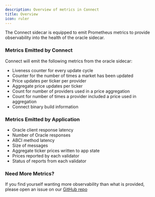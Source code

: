 ```yaml
---
description: Overview of metrics in Connect
title: Overview
icon: ruler
---
```


The Connect sidecar is equipped to emit Prometheus metrics to provide observability into the health of the oracle sidecar.

### Metrics Emitted by Connect

Connect will emit the following metrics from the oracle sidecar:

- Liveness counter for every update cycle
- Counter for the number of times a market has been updated
- Price updates per ticker per provider
- Aggregate price updates per ticker
- Count for number of providers used in a price aggregation
- Count for number of times a provider included a price used in aggregation
- Connect binary build information

### Metrics Emitted by Application

- Oracle client response latency
- Number of Oracle responses
- ABCI method latency
- Size of messages
- Aggregate ticker prices written to app state
- Prices reported by each validator
- Status of reports from each validator


### Need More Metrics?

If you find yourself wanting more observability than what is provided, please open an issue on our [GitHub repo](https://github.com/skip-mev/slinky)